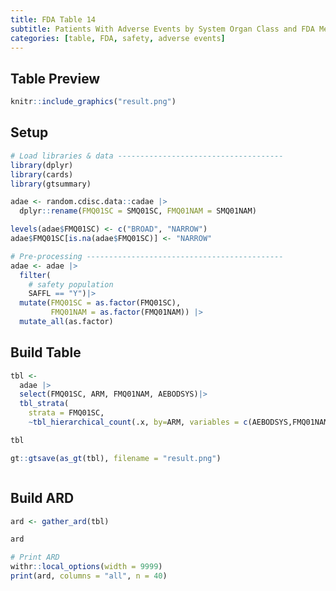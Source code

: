 ```yaml
---
title: FDA Table 14
subtitle: Patients With Adverse Events by System Organ Class and FDA Medical Query, Safety Population, Pooled Analyses
categories: [table, FDA, safety, adverse events]
---
```


::: panel-tabset
## Table Preview

```r
knitr::include_graphics("result.png")
```

## Setup

```r
# Load libraries & data -------------------------------------
library(dplyr)
library(cards)
library(gtsummary)

adae <- random.cdisc.data::cadae |>
  dplyr::rename(FMQ01SC = SMQ01SC, FMQ01NAM = SMQ01NAM)

levels(adae$FMQ01SC) <- c("BROAD", "NARROW")
adae$FMQ01SC[is.na(adae$FMQ01SC)] <- "NARROW"

# Pre-processing --------------------------------------------
adae <- adae |>
  filter(
    # safety population
    SAFFL == "Y")|>
  mutate(FMQ01SC = as.factor(FMQ01SC),
         FMQ01NAM = as.factor(FMQ01NAM)) |>
  mutate_all(as.factor)
```

## Build Table

```r
tbl <- 
  adae |>
  select(FMQ01SC, ARM, FMQ01NAM, AEBODSYS)|>
  tbl_strata(
    strata = FMQ01SC,
    ~tbl_hierarchical_count(.x, by=ARM, variables = c(AEBODSYS,FMQ01NAM)))

tbl
```

```r
gt::gtsave(as_gt(tbl), filename = "result.png")
```

```r
```

## Build ARD

```r
ard <- gather_ard(tbl)

ard
```

```r
# Print ARD
withr::local_options(width = 9999)
print(ard, columns = "all", n = 40)
```
:::
